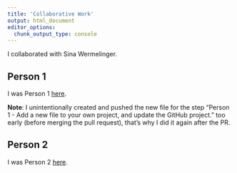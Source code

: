 ```yaml
---
title: 'Collaborative Work'
output: html_document
editor_options: 
  chunk_output_type: console
---
```

I collaborated with Sina Wermelinger.


## Person 1
I was Person 1 [here](https://github.com/ken-r/collaboration_2).

**Note**: I unintentionally created and pushed the new file for the step 
"Person 1 - Add a new file to your own project, and update the GitHub project."
too early (before merging the pull request), that's why I did it again after the PR.

## Person 2
I was Person 2 [here](https://github.com/Sinamariiaa/collaboration).